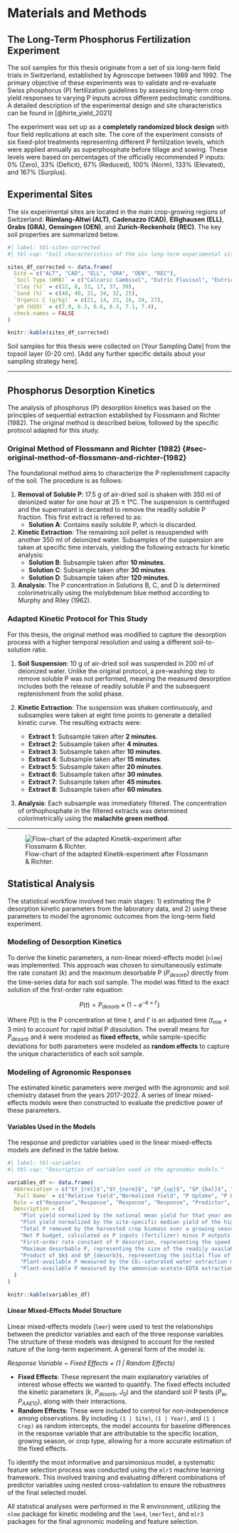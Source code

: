 # Materials and Methods {#sec-materials-and-methods}

## The Long-Term Phosphorus Fertilization Experiment {#sec-the-long-term-phosphorus-fertilization-experiment}

The soil samples for this thesis originate from a set of six long-term field trials in Switzerland, established by Agroscope between 1989 and 1992. The primary objective of these experiments was to validate and re-evaluate Swiss phosphorus (P) fertilization guidelines by assessing long-term crop yield responses to varying P inputs across different pedoclimatic conditions. A detailed description of the experimental design and site characteristics can be found in [@hirte_yield_2021]

The experiment was set up as a **completely randomized block design** with four field replications at each site. The core of the experiment consists of six fixed-plot treatments representing different P fertilization levels, which were applied annually as superphosphate before tillage and sowing. These levels were based on percentages of the officially recommended P inputs: 0% (Zero), 33% (Deficit), 67% (Reduced), 100% (Norm), 133% (Elevated), and 167% (Surplus).

## Experimental Sites {#sec-experimental-sites}

The six experimental sites are located in the main crop-growing regions of Switzerland: **Rümlang-Altwi (ALT)**, **Cadenazzo (CAD)**, **Ellighausen (ELL)**, **Grabs (GRA)**, **Oensingen (OEN)**, and **Zurich-Reckenholz (REC)**. The key soil properties are summarized below.

```r
#| label: tbl-sites-corrected
#| tbl-cap: "Soil characteristics of the six long-term experimental sites. Data adapted from Hirte et al. (2021)."

sites_df_corrected <- data.frame(
  Site = c("ALT", "CAD", "ELL", "GRA", "OEN", "REC"),
  `Soil Type (WRB)` = c("Calcaric Cambisol", "Eutric Fluvisol", "Eutric Cambisol", "Calcaric Fluvisol", "Gleyic-calc. Cambisol", "Eutric Gleysol"),
  `Clay (%)` = c(22, 8, 33, 17, 37, 39),
  `Sand (%)` = c(48, 40, 31, 34, 32, 25),
  `Organic C (g/kg)` = c(21, 14, 23, 16, 24, 27),
  `pH (H2O)` = c(7.9, 6.3, 6.6, 8.3, 7.1, 7.4),
  check.names = FALSE
)

knitr::kable(sites_df_corrected)
```

Soil samples for this thesis were collected on \[Your Sampling Date\] from the topsoil layer (0-20 cm). \[Add any further specific details about your sampling strategy here\].

------------------------------------------------------------------------

## Phosphorus Desorption Kinetics {#sec-phosphorus-desorption-kinetics}

The analysis of phosphorus (P) desorption kinetics was based on the principles of sequential extraction established by Flossmann and Richter (1982). The original method is described below, followed by the specific protocol adapted for this study.

### Original Method of Flossmann and Richter (1982) {#sec-original-method-of-flossmann-and-richter-(1982}

The foundational method aims to characterize the P replenishment capacity of the soil. The procedure is as follows:

1.  **Removal of Soluble P**: 17.5 g of air-dried soil is shaken with 350 ml of deionized water for one hour at 25 ± 1°C. The suspension is centrifuged and the supernatant is decanted to remove the readily soluble P fraction. This first extract is referred to as:
    -   **Solution A**: Contains easily soluble P, which is discarded.
2.  **Kinetic Extraction**: The remaining soil pellet is resuspended with another 350 ml of deionized water. Subsamples of the suspension are taken at specific time intervals, yielding the following extracts for kinetic analysis:
    -   **Solution B**: Subsample taken after **10 minutes**.
    -   **Solution C**: Subsample taken after **30 minutes**.
    -   **Solution D**: Subsample taken after **120 minutes**.
3.  **Analysis**: The P concentration in Solutions B, C, and D is determined colorimetrically using the molybdenum blue method according to Murphy and Riley (1962).

### Adapted Kinetic Protocol for This Study {#sec-adapted-kinetic-protocol-for-this-study}

For this thesis, the original method was modified to capture the desorption process with a higher temporal resolution and using a different soil-to-solution ratio.

1.  **Soil Suspension**: 10 g of air-dried soil was suspended in 200 ml of deionized water. Unlike the original protocol, a pre-washing step to remove soluble P was not performed, meaning the measured desorption includes both the release of readily soluble P and the subsequent replenishment from the solid phase.

2.  **Kinetic Extraction**: The suspension was shaken continuously, and subsamples were taken at eight time points to generate a detailed kinetic curve. The resulting extracts were:

    -   **Extract 1**: Subsample taken after **2 minutes**.
    -   **Extract 2**: Subsample taken after **4 minutes**.
    -   **Extract 3**: Subsample taken after **10 minutes**.
    -   **Extract 4**: Subsample taken after **15 minutes**.
    -   **Extract 5**: Subsample taken after **20 minutes**.
    -   **Extract 6**: Subsample taken after **30 minutes**.
    -   **Extract 7**: Subsample taken after **45 minutes**.
    -   **Extract 8**: Subsample taken after **60 minutes**.

3.  **Analysis**: Each subsample was immediately filtered. The concentration of orthophosphate in the filtered extracts was determined colorimetrically using the **malachite green method**.

------------------------------------------------------------------------

![Flow-chart of the adapted Kinetik-experiment after Flossmann & Richter.](/experiment-flow.png)

## Statistical Analysis {#sec-statistical-analysis}

The statistical workflow involved two main stages: 1) estimating the P desorption kinetic parameters from the laboratory data, and 2) using these parameters to model the agronomic outcomes from the long-term field experiment.

### Modeling of Desorption Kinetics {#sec-modeling-of-desorption-kinetics}

To derive the kinetic parameters, a non-linear mixed-effects model (`nlme`) was implemented. This approach was chosen to simultaneously estimate the rate constant ($k$) and the maximum desorbable P ($P_{desorb}$) directly from the time-series data for each soil sample. The model was fitted to the exact solution of the first-order rate equation:

$$ P(t) = P_{desorb} \times (1 - e^{-k \times t'}) $$

Where $P(t)$ is the P concentration at time $t$, and $t'$ is an adjusted time ($t_\text{min} + 3$ min) to account for rapid initial P dissolution. The overall means for $P_{desorb}$ and $k$ were modeled as **fixed effects**, while sample-specific deviations for both parameters were modeled as **random effects** to capture the unique characteristics of each soil sample.

### Modeling of Agronomic Responses {#sec-modeling-of-agronomic-responses}

The estimated kinetic parameters were merged with the agronomic and soil chemistry dataset from the years 2017-2022. A series of linear mixed-effects models were then constructed to evaluate the predictive power of these parameters.

#### Variables Used in the Models {#sec-variables-used-in-the-models}

The response and predictor variables used in the linear mixed-effects models are defined in the table below.

```r
#| label: tbl-variables
#| tbl-cap: "Description of variables used in the agronomic models."

variables_df <- data.frame(
  Abbreviation = c("$Y_{rel}$","$Y_{norm}$", "$P_{up}$", "$P_{bal}$", "$k$", "$P_{desorb}$", "$J_0$", "$P_{CO2}$", "$P_{AAE10}$"),
  `Full Name` = c("Relative Yield","Normalized Yield", "P Uptake", "P Balance", "Rate Constant", "Desorbable P", "Initial P Flux", "Water-Soluble P", "Chelate-Extractable P"),
  Role = c("Response","Response", "Response", "Response", "Predictor", "Predictor", "Predictor", "Predictor", "Predictor"),
  Description = c(
    "Plot yield normalized by the national mean yield for that year and crop.",
    "Plot yield normalized by the site-specific median yield of the highest P treatment for that year and crop.",
    "Total P removed by the harvested crop biomass over a growing season (kg P ha⁻¹).",
    "Net P budget, calculated as P inputs (fertilizer) minus P outputs (uptake) (kg P ha⁻¹).",
    "First-order rate constant of P desorption, representing the speed of P release (min⁻¹).",
    "Maximum desorbable P, representing the size of the readily available P pool (mg P L⁻¹).",
    "Product of $k$ and $P_{desorb}$, representing the initial flux of P from the soil.",
    "Plant-available P measured by the CO₂-saturated water extraction method (mg P kg⁻¹).",
    "Plant-available P measured by the ammonium-acetate-EDTA extraction method (mg P kg⁻¹)."
  )
)

knitr::kable(variables_df)
```

#### Linear Mixed-Effects Model Structure {#sec-linear-mixed-effects-model-structure}

Linear mixed-effects models (`lmer`) were used to test the relationships between the predictor variables and each of the three response variables. The structure of these models was designed to account for the nested nature of the long-term experiment. A general form of the model is:

*Response Variable \~ Fixed Effects + (1 \| Random Effects)*

-   **Fixed Effects**: These represent the main explanatory variables of interest whose effects we wanted to quantify. The fixed effects included the kinetic parameters ($k$, $P_{desorb}$, $J_0$) and the standard soil P tests ($P_w$, $P_{AAE10}$), along with their interactions.
-   **Random Effects**: These were included to control for non-independence among observations. By including `(1 | Site)`, `(1 | Year)`, and `(1 | Crop)` as random intercepts, the model accounts for baseline differences in the response variable that are attributable to the specific location, growing season, or crop type, allowing for a more accurate estimation of the fixed effects.

To identify the most informative and parsimonious model, a systematic feature selection process was conducted using the `mlr3` machine learning framework. This involved training and evaluating different combinations of predictor variables using nested cross-validation to ensure the robustness of the final selected model.

All statistical analyses were performed in the R environment, utilizing the `nlme` package for kinetic modeling and the `lme4`, `lmerTest`, and `mlr3` packages for the final agronomic modeling and feature selection.
